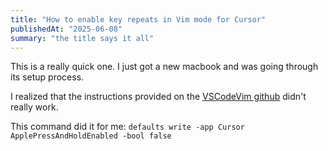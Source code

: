 ```yaml
---
title: "How to enable key repeats in Vim mode for Cursor"
publishedAt: "2025-06-08"
summary: "the title says it all"
---
```


This is a really quick one. I just got a new macbook and was going through its setup process.

I realized that the instructions provided on the [VSCodeVim github](https://github.com/VSCodeVim/Vim?tab=readme-ov-file#mac) didn't really work.

This command did it for me: `defaults write -app Cursor ApplePressAndHoldEnabled -bool false`

